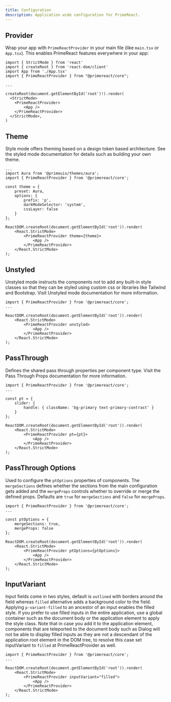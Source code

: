 ```yaml
---
title: Configuration
description: Application wide configuration for PrimeReact.
---
```


## Provider

Wrap your app with `PrimeReactProvider` in your main file (like `main.tsx` or `App.tsx`). This enables PrimeReact features everywhere in your app:

```tsx showLineNumbers {10, 12}
import { StrictMode } from 'react'
import { createRoot } from 'react-dom/client'
import App from './App.tsx'
import { PrimeReactProvider } from "@primereact/core";

...

createRoot(document.getElementById('root')!).render(
  <StrictMode>
    <PrimeReactProvider>
        <App />
    </PrimeReactProvider>
  </StrictMode>,
)

```

## Theme

Style mode offers theming based on a design token based architecture. See the <Link href="/docs/theming/styled">styled mode</Link> documentation for details such as building your own theme.

```tsx showLineNumbers {2,5-12,16}
...
import Aura from '@primeuix/themes/aura';
import { PrimeReactProvider } from '@primereact/core';

const theme = {
    preset: Aura,
    options: {
        prefix: 'p',
        darkModeSelector: 'system',
        cssLayer: false
    }
};

ReactDOM.createRoot(document.getElementById('root')).render(
    <React.StrictMode>
        <PrimeReactProvider theme={theme}>
            <App />
        </PrimeReactProvider>
    </React.StrictMode>
);
```

## Unstyled

Unstyled mode instructs the components not to add any built-in style classes so that they can be styled using custom css or libraries like Tailwind and Bootstrap. Visit Unstyled mode documentation for more information.

```tsx showLineNumbers {6}
import { PrimeReactProvider } from '@primereact/core';
...

ReactDOM.createRoot(document.getElementById('root')).render(
    <React.StrictMode>
        <PrimeReactProvider unstyled>
            <App />
        </PrimeReactProvider>
    </React.StrictMode>
);
```

## PassThrough

Defines the shared pass through properties per component type. Visit the <Link href="/docs/passthrough">Pass Through Props</Link> documentation for more information.

```tsx showLineNumbers {4-8,12}
import { PrimeReactProvider } from '@primereact/core';
...

const pt = {
    slider: {
        handle: { className: 'bg-primary text-primary-contrast' }
    }
};

ReactDOM.createRoot(document.getElementById('root')).render(
    <React.StrictMode>
        <PrimeReactProvider pt={pt}>
            <App />
        </PrimeReactProvider>
    </React.StrictMode>
);
```

## PassThrough Options

Used to configure the `ptOptions` properties of components. The `mergeSections` defines whether the sections from the main configuration gets added and the `mergeProps` controls whether to override or merge the defined props.
Defaults are `true` for `mergeSections` and `false` for `mergeProps`.

```tsx showLineNumbers {4-7,11}
import { PrimeReactProvider } from '@primereact/core';
...

const ptOptions = {
    mergeSections: true,
    mergeProps: false
};

ReactDOM.createRoot(document.getElementById('root')).render(
    <React.StrictMode>
        <PrimeReactProvider ptOptions={ptOptions}>
            <App />
        </PrimeReactProvider>
    </React.StrictMode>
);
```

## InputVariant

Input fields come in two styles, default is `outlined` with borders around the field whereas `filled` alternative adds a background color to the field.
Applying `p-variant-filled` to an ancestor of an input enables the filled style. If you prefer to use filled inputs in the entire application, use a global container such as the document body or the application element to apply the style class.
Note that in case you add it to the application element, components that are teleported to the document body such as Dialog will not be able to display filled inputs as they are not a descendant of the application root element in the DOM tree,
to resolve this case set inputVariant to `filled` at PrimeReactProvider as well.

```tsx showLineNumbers {6}
import { PrimeReactProvider } from '@primereact/core';
...

ReactDOM.createRoot(document.getElementById('root')).render(
    <React.StrictMode>
        <PrimeReactProvider inputVariant="filled">
            <App />
        </PrimeReactProvider>
    </React.StrictMode>
);
```
